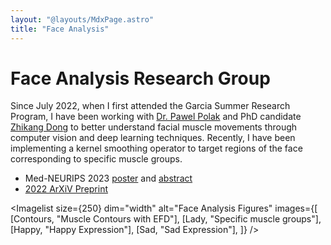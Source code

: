 ```yaml
---
layout: "@layouts/MdxPage.astro"
title: "Face Analysis"
---
```


# Face Analysis Research Group

Since July 2022, when I first attended the Garcia Summer Research Program, I
have been working with [Dr. Pawel
Polak](https://www.linkedin.com/in/pawelpolaknyc/) and PhD candidate [Zhikang
Dong](https://www.linkedin.com/in/zhikang-dong/) to better understand facial
muscle movements through computer vision and deep learning techniques. Recently,
I have been implementing a kernel smoothing operator to target regions of the
face corresponding to specific muscle groups.

- Med-NEURIPS 2023 [poster](/research/medneurips_2023_poster.pdf) and
  [abstract](https://drive.google.com/file/d/1zNdYylnPQRDGVTjOZBOi0w2On25bd-SV/view)
- [2022 ArXiV Preprint](https://arxiv.org/pdf/2211.00233.pdf)



<Imagelist
  size={250}
  dim="width"
  alt="Face Analysis Figures"
  images={[
    [Contours, "Muscle Contours with EFD"],
    [Lady, "Specific muscle groups"],
    [Happy, "Happy Expression"],
    [Sad, "Sad Expression"],
  ]}
/>

